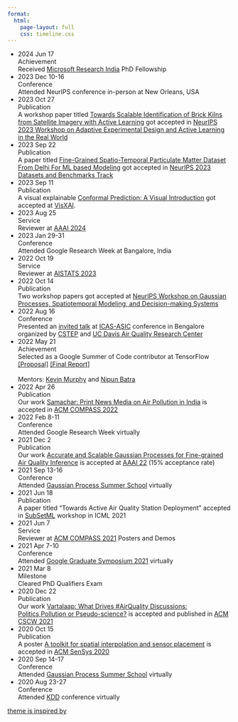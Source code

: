 ```yaml
---
format: 
  html:
    page-layout: full
    css: timeline.css
---
```


<!-- Colors for different categories -->
<!-- Conference - #FBCA3E -->
<!-- Publication = #41516C -->
<!-- Achievement - #E24A68 -->
<!-- Service - #4CADAD -->
<!-- Milestone - #BBAC4B -->

<ul>
    <li style="--accent-color:#E24A68">
        <div class="date">2024 Jun 17</div>
        <div class="title">Achievement</div>
        <div class="descr">Received [Microsoft Research India](https://www.microsoft.com/en-us/research/lab/microsoft-research-india/) PhD Fellowship</a></div>
    </li>
    <li style="--accent-color:#FBCA3E">
        <div class="date">2023 Dec 10-16</div>
        <div class="title">Conference</div>
        <div class="descr">Attended NeurIPS conference in-person at New Orleans, USA</div>
    </li>
    <li style="--accent-color:#41516C">
        <div class="date">2023 Oct 27</div>
        <div class="title">Publication</div>
        <div class="descr">A workshop paper titled [Towards Scalable Identification of Brick Kilns from Satellite Imagery with Active Learning](https://openreview.net/forum?id=F6jSo0PIKy) got accepted in [NeurIPS 2023 Workshop on Adaptive Experimental Design and Active Learning in the Real World](https://realworldml.github.io/neurips2023/)</a></div>
    </li>
    <li style="--accent-color:#41516C">
        <div class="date">2023 Sep 22</div>
        <div class="title">Publication</div>
        <div class="descr">A paper titled [Fine-Grained Spatio-Temporal Particulate Matter Dataset From Delhi For ML based Modeling](https://proceedings.neurips.cc/paper_files/paper/2023/hash/ee799aff607fcf39c01df6391e96f92c-Abstract-Datasets_and_Benchmarks.html) got accepted in [NeurIPS 2023 Datasets and Benchmarks Track](https://neurips.cc/Conferences/2023/CallForDatasetsBenchmarks)</div>
    </li>
    <li style="--accent-color:#41516C">
        <div class="date">2023 Sep 11</div>
        <div class="title">Publication</div>
        <div class="descr">A visual explainable [Conformal Prediction: A Visual Introduction](https://conformal-prediction.streamlit.app/) got accepted at [VisXAI](https://visxai.io/2023).</div>
    </li>
    <li style="--accent-color:#4CADAD">
        <div class="date">2023 Aug 25</div>
        <div class="title">Service</div>
        <div class="descr">Reviewer at [AAAI 2024](https://aaai.org/aaai-conference/)</div>
    </li>
    <li style="--accent-color:#FBCA3E">
        <div class="date">2023 Jan 29-31</div>
        <div class="title">Conference</div>
        <div class="descr">Attended Google Research Week at Bangalore, India</div>
    </li>
    <li style="--accent-color:#4CADAD">
        <div class="date">2022 Oct 19</div>
        <div class="title">Service</div>
        <div class="descr">Reviewer at [AISTATS 2023](https://aistats.org/aistats2023/)</div>
    </li>
    <li style="--accent-color:#41516C">
        <div class="date">2022 Oct 14</div>
        <div class="title">Publication</div>
        <div class="descr">Two workshop papers got accepted at [NeurIPS Workshop on Gaussian Processes, Spatiotemporal Modeling, and Decision-making Systems](https://gp-seminar-series.github.io/neurips-2022/)</div>
    </li>
    <li style="--accent-color:#FBCA3E">
        <div class="date">2022 Aug 16</div>
        <div class="title">Conference</div>
        <div class="descr">Presented an [invited talk](https://www.youtube.com/watch?v=zAEOeIU0d78&t=6517s) at [ICAS-ASIC](https://cstep.in/event-details.php?id=2042) conference in Bengalore organized by [CSTEP](https://cstep.in/) and [UC Davis Air Quality Research Center](https://airquality.ucdavis.edu/)</div>
    </li>
    <li style="--accent-color:#E24A68">
        <div class="date">2022 May 21</div>
        <div class="title">Achievement</div>
        <div class="descr">Selected as a Google Summer of Code contributor at TensorFlow [[Proposal]](https://summerofcode.withgoogle.com/proposals/details/kDIlco6v) [[Final Report]](https://github.com/patel-zeel/gsoc22/blob/main/gsoc22.md) <br><br> Mentors: [Kevin Murphy](https://www.cs.ubc.ca/~murphyk/) and [Nipun Batra](https://nipunbatra.github.io/)</div>
    </li>
    <li style="--accent-color:#41516C">
        <div class="date">2022 Apr 26</div>
        <div class="title">Publication</div>
        <div class="descr">Our work [Samachar: Print News Media on Air Pollution in India](https://dl.acm.org/doi/abs/10.1145/3530190.3534812) is accepted in [ACM COMPASS 2022](https://compass.acm.org/)</div>
    </li>
    <li style="--accent-color:#FBCA3E">
        <div class="date">2022 Feb 8-11</div>
        <div class="title">Conference</div>
        <div class="descr">Attended Google Research Week virtually</div>
    </li>
    <li style="--accent-color:#41516C">
        <div class="date">2021 Dec 2</div>
        <div class="title">Publication</div>
        <div class="descr">Our work [Accurate and Scalable Gaussian Processes for Fine-grained Air Quality Inference](https://ojs.aaai.org/index.php/AAAI/article/view/21467) is accepted at [AAAI 22](https://aaai.org/aaai-conference/) (15% acceptance rate)</div>
    </li>
    <li style="--accent-color:#FBCA3E">
        <div class="date">2021 Sep 13-16</div>
        <div class="title">Conference</div>
        <div class="descr">Attended [Gaussian Process Summer School](https://gpss.cc/) virtually </div>
    </li>
    <li style="--accent-color:#41516C">
        <div class="date">2021 Jun 18</div>
        <div class="title">Publication</div>
        <div class="descr">A paper titled "Towards Active Air Quality Station Deployment" accepted in [SubSetML](https://sites.google.com/view/icml-2021-subsetml/home) workshop in ICML 2021</div>
    </li>
    <li style="--accent-color:#4CADAD">
        <div class="date">2021 Jun 7</div>
        <div class="title">Service</div>
        <div class="descr">Reviewer at [ACM COMPASS 2021](https://2021.compass.acm.org/index.html) Posters and Demos</div>
    </li>
    <li style="--accent-color:#FBCA3E">
        <div class="date">2021 Apr 7-10</div>
        <div class="title">Conference</div>
        <div class="descr">Attended [Google Graduate Symposium 2021](https://sites.google.com/view/graduatesymposium2021) virtually </div>
    </li>
    <li style="--accent-color:#BBAC4B">
        <div class="date">2021 Mar 8</div>
        <div class="title">Milestone</div>
        <div class="descr">Cleared PhD Qualifiers Exam</div>
    </li>
    <li style="--accent-color:#41516C">
        <div class="date">2020 Dec 22</div>
        <div class="title">Publication</div>
        <div class="descr">Our work [Vartalaap: What Drives #AirQuality Discussions: Politics,Pollution or Pseudo-science?](https://dl.acm.org/doi/abs/10.1145/3449170) is accepted and published in [ACM CSCW 2021](https://cscw.acm.org/2021/)</div>
    </li>
    <li style="--accent-color:#41516C">
        <div class="date">2020 Oct 15</div>
        <div class="title">Publication</div>
        <div class="descr">A poster [A toolkit for spatial interpolation and sensor placement](https://dl.acm.org/doi/pdf/10.1145/3384419.3430407) is accepted in [ACM SenSys 2020](https://sensys.acm.org/2020/)</div>
    </li>
    <li style="--accent-color:#FBCA3E">
        <div class="date">2020 Sep 14-17</div>
        <div class="title">Conference</div>
        <div class="descr">Attended [Gaussian Process Summer School](http://gpss.cc/gpss20/program) virtually </div>
    </li>
    <li style="--accent-color:#FBCA3E">
        <div class="date">2020 Aug 23-27</div>
        <div class="title">Conference</div>
        <div class="descr">Attended [KDD](https://www.kdd.org/kdd2020/) conference virtually </div>
    </li>
</ul>



<div class="credits"><a target="_blank" href="https://codepen.io/MarkBoots/pen/OJOqNyB">theme is inspired by</a></div>